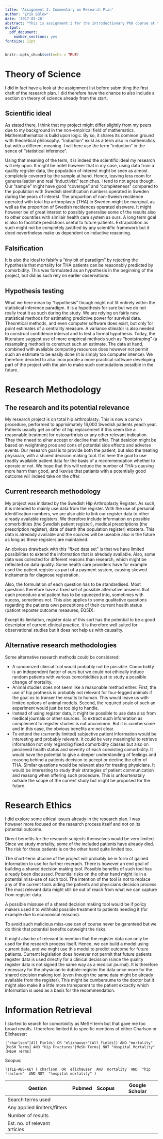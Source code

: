 ```yaml
---
title: 'Assignment 2: Commentary on Research Plan'
author: "Erik Bülow"
date: '2017-02-28'
abstract: "This is assignment 2 for the introductionary PhD course at the Sahlgrenska Academy 20017."
output: 
  pdf_document: 
    number_sections: yes
fontsize: 12pt
---
```


```r
knitr::opts_chunk$set(echo = TRUE)
```


# Theory of Science


I did in fact have a look at the assignment list before submitting the first draft of the research plan. I did therefore have the chance to also include a section on theory of science already from the start.


## Scientific ideal

As stated there, I think that my project might differ slightly from my peers due to my background in the non-empirical field of mathematics. Mathemathematics is build upon logic. By so, it shares its common ground with theoretical philosophy. "Induction" exist as a term also in mathematics but with a different meaning. I will here use the term "induction" in the sence of "statistical inference".

Using that meaning of the term, it is indeed the scientific ideal my research will rely upon. It might be notet however that in my case, using data from a quality register data, the population of interest might be seen as almost completely covererd by the sample at hand. Hence, leaving less room for generealisation and real "inductivist" tecniches. I tend to not agree though. Our "sample" might have good "coverage" and "completeness" compared to the population with Swedish identification numbers operated in Sweden during the years of interest. The proportion of non-Sweish recidence operated with total hip arthroplasty (THA) in Sweden might be marginal, as well as the proportion of Swedish recidences operated elsewere. It might however be of great interest to possibly generalise some of the results also to other countries with similair health care system as ours. A long term goal is also to facilitate predictions useful to future patients. Extrapolation as such might not be completely justified by any scientific framework but it doed nevertheless make us dependent on inductive reasoning. 


## Falsification

It is also the ideal to falsify a "tiny bit of paradigm" by rejecting the hypothesis that mortality for THA patients can be reasonably predicted by comorbidity. This was formulated as an hypothesis in the beginning of the project, but did as such rely on earlier observations. 


## Hypothesis testing

What we here mean by "hypothesis" though might not fit entirely within the statistical inference paradigm. It is a hypothesis for sure but we do not really treat it as such during the study. We are relying on fairly new statistical methods for estimating predictive power for survival data. Theoretical methods, and even computer software does exist, but only for point estimates of a centrality measure. A variance stimator is also needed to construct confidence interval and to test a formal hypothesis. Today, the litterature suggest use of more empirical methods such as "bootstraping" (a resampling method) to construct such an estimate. The data at hand, combined with available computing resources does however not permit such an estimate to be easily done (it is simply too computer intence). We therefore decided to also incorporate a more practical software developing part of the project with the aim to make such computations possible in the future.





# Research Methodology

## The research and its potential relevance

My research project is on total hip arthroplasty. This is now a comon procedure, performed to appriximately 16,000 Swedish patients yeach year. Patients usually get an offer of hip replacement if this seem like a reasonable treatment for osteoarthrisis or any other relevant indication. They the nneed to eiher accept or decline that offer. That desicion might be based on weightning pros and cons of potential side effects and adverse events. Our research goal is to provide both the patient, but also the treating physician, with a shared decision making tool. It is here the goal to use readily available patient data for the basis of a recommendation whether to operate or not. We hope that this will reduce the number of THA:s causing more harm than good, and ikevise that patiants with a potentially good outcome will indeed take on the offer. 


## Current research methodology

My project was initiated by the Swedish Hip Arthroplasty Register. As such, it is intended to mainly use data from the register. With the use of personal identification numbers, we are also able to link our register data to other already available registers. We therefore include information on possible comorbidities (the Swedish patient register), medical prescriptions (the prescription register), date of death (the population register) etcetera. This data is alredady available and the sources will be useable also in the future as long as these registers are maintained. 

An obvious drawback with this "fixed data set" is that we have limited possibilities to extend the information that is alredady available. Also, some data was collected for different reasons than research, which might be reflected on data quality. Some health care providers have for example used the patient register as part of a payment system, causing  skewed incitaments for diagnose registration. 

Also, the formulation of each question has to be standardised. Most questions therefore have a fixed set of possible alternative answers that each procedure and patient has to be squeezed into, sometimes with sucess, sometimes not. This also applies to some qualitative questions regarding the patients own perceptions of their current health status (pationt reposter outcome measures; EQ5D).

Except its limitation, register data of this sort has the potential to be a good descriptor of current clinical practice. It is therefore well suited for observational studies but it does not help us with causality.



## Alternative research methodologies

Some alternative research methods could be considered:

* A randomzed clinical trial would probably not be possible. Comorbidity is an independent factor of ours but we could not ethically induce random patients with various comorbidities just to study a possible change of mortality. 
* Animal studies does not seem like a reasonable method either. First, the use of hip prothesis is probably not relevant for four-legged animals if the goal os to transer the results to human. This would leave us with limited options of animal models. Second, the required scale of such an experiment would just be too big to handle.
* Instead of using register data, it might be possible to use data also from medical journals or other sources. To extract such infomration as complement to register studies is not uncommon. But it is cumbersome and in this case, the obvious benefits are not clear.
* To extend the (currently limited) subjective patient information would be interesting and probably relevant. It could be very meaningful to retrieve information not only regarding fixed comorbidity classes but also on percieved health status and severity of each coexisting comorbidity. It would have the potential to give a deeper understanding of feelings and reasong behind a patients decision to accept or decline the offer of THA. Similar questions would be relevant also for treating physicians. It would be interesting to study their strategies of patient communication and reasong when offering such procedure. This is unfourtenataly outside the scope of the current study but might be proposed for the future. 






# Research Ethics

I did explore some ethical issues already in the research plan. I was however more focused on the research process itself and not on its potential outcome.

Direct benefits for the research subjects themselves would be very limited. Since we study mortality, some of the included patients have already died. The risk for these patients is on the other hand quite limited too.

The short-term utcome of the project will probably be in form of gained information to use for further reserach. There is however an end goal of building a shared decision making tool. Possible benefits of such tool has already been discussed. Potential risks on the other hand might lie in a potential miss-use of such tool. The intention of the tool is not to replace any of the current tools aiding the patients and physicians decision process. The most relevant data might still be out of reach from what we can capture from register data. 

A possible missuse of a shared decision making tool would be if policy makers used it to withhold possible treatment to patients needing it (for example due to economical reasons).

To avoid such malicious miss-use can of course never be garanteed but we do think that potential benefits outweight the risks.

It might also be of relevant to mention that the register data can only be used for the research process itself. Hence, we can build a model using current data, and we might use this model to predict outcome for future patients. Curremt legislation does however not permit that future patients register data is used directly for a clinical decission (since the quality register data is not signed the same way as a medical journal). It is therefore necessary for the physician to dubble-register the data once more for the shared decision making tool (even though the same data might be already available from the register). This might be cumbersume to the doctor but it might also make it a little more transparent to the patient excactly which information is used as a basis for the recommendation. 



# Information Retrieval
 I started to search for comorbidity as MeSH term but that gave me too broad results. I therefore limited it to specific mentions of either Charlson or Elixhauser:
```
("charlson"[All Fields] OR "elixhauser"[All Fields]) AND "mortality"[MeSH Terms] AND "Hip Fractures"[MeSH Terms] NOT "Hospital Mortality"[MeSH Terms] 
```

Scopus:
```
TITLE-ABS-KEY ( charlson  OR  elixhauser  AND  mortality  AND  "hip fracture"  AND NOT  "hospital mortality" ) 
```
<!--
(("comorbidity"[MeSH Terms] OR "charlson"[All Fields] OR "elixhauser"[All Fields]) AND "mortality"[MeSH Terms] AND "arthroplasty, replacement, hip"[MeSH Terms]) NOT infection[Title] NOT "Hip Fractures"[MeSH Terms] NOT "Hospital Mortality"[MeSH Terms] 
-->

| Qestion                       | Pubmed | Scopus | Google Scholar |
|-------------------------------|--------|--------|----------------|
| Search terms used             |        |        |                |
| Any applied limiters/filters  |        |        |                |
| Number of results             |        |        |                |
| Est. no. of relevant articles |        |        |                |



